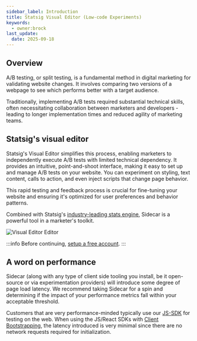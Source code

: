 ```yaml
---
sidebar_label: Introduction
title: Statsig Visual Editor (Low-code Experiments)
keywords:
  - owner:brock
last_update:
  date: 2025-09-18
---
```


## Overview

A/B testing, or split testing, is a fundamental method in digital marketing for validating website changes. It involves comparing two versions of a webpage to see which performs better with a target audience. 

Traditionally, implementing A/B tests required substantial technical skills, often necessitating collaboration between marketers and developers - leading to longer implementation times and reduced agility of marketing teams.

## Statsig's visual editor

Statsig's Visual Editor simplifies this process, enabling marketers to independently execute A/B tests with limited technical dependency. It provides an intuitive, point-and-shoot interface, making it easy to set up and manage A/B tests on your website. You can experiment on styling, text content, calls to action, and even inject scripts that change page behavior.

This rapid testing and feedback process is crucial for fine-tuning your website and ensuring it's optimized for user preferences and behavior patterns.

Combined with Statsig's [industry-leading stats engine](/experiments-plus), Sidecar is a powerful tool in a marketer's toolkit.

![Visual Editor Editor](/img/sidecarv3editor.png)

:::info Before continuing, [setup a free account](https://statsig.com/signup).
:::

## A word on performance

Sidecar (along with any type of client side tooling you install, be it open-source or via experimentation providers) will introduce some degree of page load latency. We recommend taking Sidecar for a spin and determining if the impact of your performance metrics fall within your acceptable threshold.

Customers that are very performance-minded typically use our [JS-SDK](/client/javascript-sdk) for testing on the web. When using the JS/React SDKs with [Client Bootstrapping](/client/javascript-sdk/init-strategies/#2-bootstrap-initialization), the latency introduced is very minimal since there are no network requests required for initialization.
